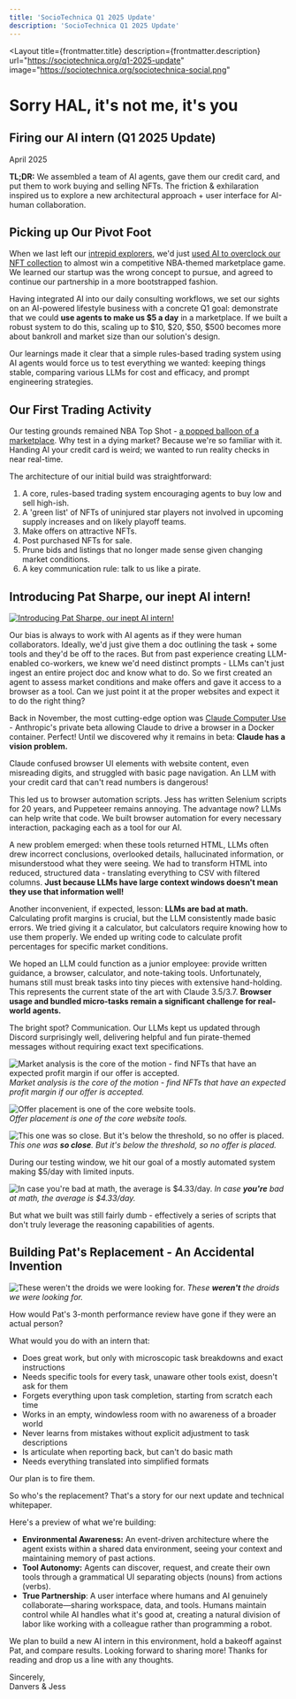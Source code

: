 ```yaml
---
title: 'SocioTechnica Q1 2025 Update'
description: 'SocioTechnica Q1 2025 Update'
---
```


<Layout 
  title={frontmatter.title}
  description={frontmatter.description}
  url="https://sociotechnica.org/q1-2025-update"
  image="https://sociotechnica.org/sociotechnica-social.png"
>

<h1 class="font-serif text-4xl mb-2">Sorry HAL, it's not me, it's you</h1>
<h2 class="text-2xl mb-4">Firing our AI intern (Q1 2025 Update)</h2>
<p class="text-neutral-500 mb-1">April 2025</p>

<article class="prose">

**TL;DR:** We assembled a team of AI agents, gave them our credit card, and put them to work buying and selling NFTs. The friction & exhilaration inspired us to explore a new architectural approach + user interface for AI-human collaboration.

## Picking up Our Pivot Foot

When we last left our [intrepid explorers](https://sociotechnica.org/about), we'd just [used AI to overclock our NFT collection](https://docs.google.com/document/d/10fGzcgXkPtau3RtUCHwpsOfTWf89YGyxFX9b02FcJs8/edit?tab=t.0#heading=h.2au403aegu0p) to almost win a competitive NBA-themed marketplace game. We learned our startup was the wrong concept to pursue, and agreed to continue our partnership in a more bootstrapped fashion.

Having integrated AI into our daily consulting workflows, we set our sights on an AI-powered lifestyle business with a concrete Q1 goal: demonstrate that we could **use agents to make us $5 a day** in a marketplace. If we built a robust system to do this, scaling up to $10, $20, $50, $500 becomes more about bankroll and market size than our solution's design.

Our learnings made it clear that a simple rules-based trading system using AI agents would force us to test everything we wanted: keeping things stable, comparing various LLMs for cost and efficacy, and prompt engineering strategies.

## Our First Trading Activity

Our testing grounds remained NBA Top Shot - [a popped balloon of a marketplace](https://www.theringer.com/2025/02/26/features/nba-top-shot-crypto-moments-bust-nfl-all-day-dapper-labs). Why test in a dying market? Because we're so familiar with it. Handing AI your credit card is weird; we wanted to run reality checks in near real-time.

The architecture of our initial build was straightforward:

1. A core, rules-based trading system encouraging agents to buy low and sell high-ish.  
2. A 'green list' of NFTs of uninjured star players not involved in upcoming supply increases and on likely playoff teams.  
3. Make offers on attractive NFTs.  
4. Post purchased NFTs for sale.  
5. Prune bids and listings that no longer made sense given changing market conditions.  
6. A key communication rule: talk to us like a pirate.

## Introducing Pat Sharpe, our inept AI intern!
[![Introducing Pat Sharpe, our inept AI intern!](/pat-sharpe.png)](/pat-sharpe.png)

Our bias is always to work with AI agents as if they were human collaborators. Ideally, we'd just give them a doc outlining the task + some tools and they'd be off to the races. But from past experience creating LLM-enabled co-workers, we knew we'd need distinct prompts - LLMs can't just ingest an entire project doc and know what to do. So we first created an agent to assess market conditions and make offers and gave it access to a browser as a tool. Can we just point it at the proper websites and expect it to do the right thing?

Back in November, the most cutting-edge option was [Claude Computer Use](https://www.anthropic.com/news/3-5-models-and-computer-use) - Anthropic's private beta allowing Claude to drive a browser in a Docker container. Perfect! Until we discovered why it remains in beta: **Claude has a vision problem.**

Claude confused browser UI elements with website content, even misreading digits, and struggled with basic page navigation. An LLM with your credit card that can't read numbers is dangerous! 

<VideoRenderer href="/claude-confusion.mp4" text="Watch Claude get totally confused trying to browse a webpage (prepare to cringe)." />

This led us to browser automation scripts. Jess has written Selenium scripts for 20 years, and Puppeteer remains annoying. The advantage now? LLMs can help write that code. We built browser automation for every necessary interaction, packaging each as a tool for our AI.

A new problem emerged: when these tools returned HTML, LLMs often drew incorrect conclusions, overlooked details, hallucinated information, or misunderstood what they were seeing. We had to transform HTML into reduced, structured data - translating everything to CSV with filtered columns. **Just because LLMs have large context windows doesn't mean they use that information well!**

Another inconvenient, if expected, lesson: **LLMs are bad at math.** Calculating profit margins is crucial, but the LLM consistently made basic errors. We tried giving it a calculator, but calculators require knowing how to use them properly. We ended up writing code to calculate profit percentages for specific market conditions.

We hoped an LLM could function as a junior employee: provide written guidance, a browser, calculator, and note-taking tools. Unfortunately, humans still must break tasks into tiny pieces with extensive hand-holding. This represents the current state of the art with Claude 3.5/3.7. **Browser usage and bundled micro-tasks remain a significant challenge for real-world agents.**

The bright spot? Communication. Our LLMs kept us updated through Discord surprisingly well, delivering helpful and fun pirate-themed messages without requiring exact text specifications.

![Market analysis is the core of the motion - find NFTs that have an expected profit margin if our offer is accepted.](/alperen-sengun-moments.png)
_Market analysis is the core of the motion - find NFTs that have an expected profit margin if our offer is accepted._

![Offer placement is one of the core website tools.](/offer-placed-successfully.png)  
_Offer placement is one of the core website tools._

![This one was **so close**. But it's below the threshold, so no offer is placed.](/steph-curry-moments.png)
_This one was **so close**. But it's below the threshold, so no offer is placed._

During our testing window, we hit our goal of a mostly automated system making $5/day with limited inputs. 

![In case **you're** bad at math, the average is $4.33/day.](/daily-transaction-totals.png)
_In case **you're** bad at math, the average is $4.33/day._

But what we built was still fairly dumb - effectively a series of scripts that don't truly leverage the reasoning capabilities of agents.

## Building Pat's Replacement - An Accidental Invention

![These **weren't** the droids we were looking for.](/not-the-droids.png)
_These **weren't** the droids we were looking for._

How would Pat's 3-month performance review have gone if they were an actual person?

What would you do with an intern that:

* Does great work, but only with microscopic task breakdowns and exact instructions  
* Needs specific tools for every task, unaware other tools exist, doesn't ask for them  
* Forgets everything upon task completion, starting from scratch each time  
* Works in an empty, windowless room with no awareness of a broader world  
* Never learns from mistakes without explicit adjustment to task descriptions  
* Is articulate when reporting back, but can't do basic math   
* Needs everything translated into simplified formats

Our plan is to fire them.

So who's the replacement? That's a story for our next update and technical whitepaper.

Here's a preview of what we're building:

* **Environmental Awareness:** An event-driven architecture where the agent exists within a shared data environment, seeing your context and maintaining memory of past actions.  
* **Tool Autonomy:** Agents can discover, request, and create their own tools through a grammatical UI separating objects (nouns) from actions (verbs).  
* **True Partnership**: A user interface where humans and AI genuinely collaborate—sharing workspace, data, and tools. Humans maintain control while AI handles what it's good at, creating a natural division of labor like working with a colleague rather than programming a robot.

We plan to build a new AI intern in this environment, hold a bakeoff against Pat, and compare results. Looking forward to sharing more! Thanks for reading and drop us a line with any thoughts.

Sincerely,  
Danvers & Jess

</article>

</Layout>